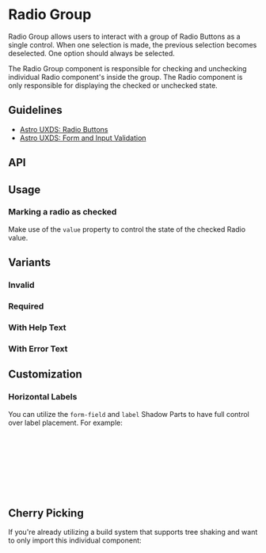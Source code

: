 
<Meta of={RadioGroupStories} />

# Radio Group

Radio Group allows users to interact with a group of Radio Buttons as a single control. When one selection is made, the previous selection becomes deselected. One option should always be selected.

The Radio Group component is responsible for checking and unchecking individual Radio component's inside the group. The Radio component is only responsible for displaying the checked or unchecked state.

## Guidelines

* [Astro UXDS: Radio Buttons](https://www.astrouxds.com/ui-components/radio-button)
* [Astro UXDS: Form and Input Validation](https://www.astrouxds.com/ui-components/validation)

<Canvas of={RadioGroupStories.Default} />

## API

<Controls />

## Usage

### Marking a radio as checked

Make use of the `value` property to control the state of the checked Radio value.

## Variants

### Invalid

<Canvas of={RadioGroupStories.Invalid} />

### Required

<Canvas of={RadioGroupStories.Required} />

### With Help Text

<Canvas of={RadioGroupStories.WithHelpText} />

### With Error Text

<Canvas of={RadioGroupStories.WithErrorText} />

## Customization

### Horizontal Labels

You can utilize the `form-field` and `label` Shadow Parts to have full control over label placement. For example:

```css
rux-radio-group::part(form-field) {
    display: flex;
    flex-direction: row;
    align-items: center;
}
rux-radio-group::part(label) {
    margin-right: var(--spacing-2);
}
```
<Canvas of={RadioGroupStories.HorizontalLabel} />

## Cherry Picking

If you're already utilizing a build system that supports tree shaking and want to only import this individual component:

```js
import { RuxRadio } from '@astrouxds/astro-web-components/dist/components/rux-radio.js'
import { RuxRadioGroup } from '@astrouxds/astro-web-components/dist/components/rux-radio-group.js'
customElements.define('rux-radio', RuxRadio)
customElements.define('rux-radio-group', RuxRadioGroup)
```
